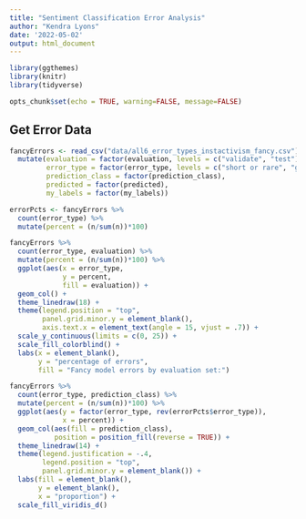 ```yaml
---
title: "Sentiment Classification Error Analysis"
author: "Kendra Lyons"
date: '2022-05-02'
output: html_document
---
```


```r
library(ggthemes)
library(knitr)
library(tidyverse)

opts_chunk$set(echo = TRUE, warning=FALSE, message=FALSE)
```

## Get Error Data

```r
fancyErrors <- read_csv("data/all6_error_types_instactivism_fancy.csv") %>%
  mutate(evaluation = factor(evaluation, levels = c("validate", "test")),
         error_type = factor(error_type, levels = c("short or rare", "gold uncertainty", "advertising", "advocacy", "suggestion", "urgency")),
         prediction_class = factor(prediction_class),
         predicted = factor(predicted),
         my_labels = factor(my_labels))

errorPcts <- fancyErrors %>%
  count(error_type) %>%
  mutate(percent = (n/sum(n))*100)
```

```r

fancyErrors %>%
  count(error_type, evaluation) %>%
  mutate(percent = (n/sum(n))*100) %>%
  ggplot(aes(x = error_type, 
             y = percent,
             fill = evaluation)) +
  geom_col() +
  theme_linedraw(18) +
  theme(legend.position = "top", 
        panel.grid.minor.y = element_blank(),
        axis.text.x = element_text(angle = 15, vjust = .7)) +
  scale_y_continuous(limits = c(0, 25)) +
  scale_fill_colorblind() +
  labs(x = element_blank(),
       y = "percentage of errors",
       fill = "Fancy model errors by evaluation set:")

```


```r
fancyErrors %>%
  count(error_type, prediction_class) %>%
  mutate(percent = (n/sum(n))*100) %>%
  ggplot(aes(y = factor(error_type, rev(errorPcts$error_type)), 
             x = percent)) +
  geom_col(aes(fill = prediction_class),
           position = position_fill(reverse = TRUE)) +
  theme_linedraw(14) +
  theme(legend.justification = -.4, 
        legend.position = "top", 
        panel.grid.minor.y = element_blank()) +
  labs(fill = element_blank(), 
       y = element_blank(),
       x = "proportion") +
  scale_fill_viridis_d()
```

